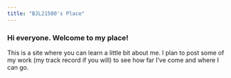 ```yaml
---
title: "BJL21500's Place"
---
```


### Hi everyone. Welcome to my place!

This is a site where you can learn a little bit about me. I plan to post some
of my work (my track record if you will) to see how far I've come and 
where I can go.